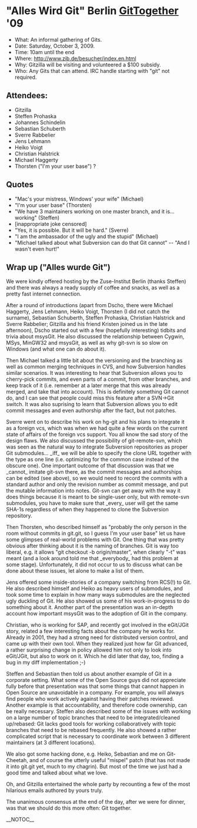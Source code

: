 = "Alles Wird Git" Berlin [[GitTogether]] '09 =
* What: An informal gathering of Gits.
* Date: Saturday, October 3, 2009.
* Time: 10am until the end
* Where: http://www.zib.de/besucher/index.en.html
* Why: Gitzilla will be visiting and volunteered a $100 subsidy.
* Who: Any Gits that can attend. IRC handle starting with "git" not required.

== Attendees: ==

* Gitzilla
* Steffen Prohaska
* Johannes Schindelin
* Sebastian Schuberth
* Sverre Rabbelier
* Jens Lehmann
* Heiko Voigt
* Christian Halstrick
* Michael Haggerty
* Thorsten ("I'm your user base") ?

== Quotes ==

* "Mac's your mistress, Windows' your wife" (Michael)
* "I'm your user base" (Thorsten)
* "We have 3 maintainers working on one master branch, and it is... working" (Steffen)
* [inappropriate joke censored]
* "Yes, it is possible. But it will be hard." (Sverre)
* "I am the ambassador of the ugly and the stupid" (Michael)
* "Michael talked about what Subversion can do that Git cannot" -- "And I wasn't even hurt!"

== Wrap up ("Alles wurde Git") ==

We were kindly offered hosting by the Zuse-Institut Berlin (thanks 
Steffen) and there was always a ready supply of coffee and snacks, as well 
as a pretty fast internet connection.

After a round of introductions (apart from Dscho, there were 
Michael Haggerty, Jens Lehmann, Heiko Voigt, Thorsten (I did not catch the 
surname), Sebastian Schuberth, Steffen Prohaska, Christian Halstrick and 
Sverre Rabbelier; Gitzilla and his friend Kristen joined us in the late 
afternoon), Dscho started out with a few (hopefully interesting) tidbits and 
trivia about msysGit.  He also discussed the relationship between Cygwin, 
MSys, MinGW32 and msysGit, as well as why git-svn is so slow on Windows 
(and what one can do about it).

Then Michael talked a little bit about the versioning and the branching as 
well as common merging techniques in CVS, and how Subversion handles 
similar scenarios.  It was interesting to hear that Subversion allows you to 
cherry-pick commits, and even parts of a commit, from other branches, and 
keep track of it (i.e. remember at a later merge that this was already 
merged, and take that into account).  This is definitely something Git 
cannot do, and I can see that people could miss this feature after a 
SVN->Git switch.  It was also suprising to learn that Subversion allows you 
to edit commit messages and even authorship after the fact, but not 
patches.

Sverre went on to describe his work on hg-git and his plans to integrate 
it as a foreign vcs, which was when we had quite a few words on the 
current state of affairs of the foreign vcs support.  You all know the sad 
story of the design flaws.  We also discussed the possibility of git-remote-svn, which was seen 
as the natural way to integrate Subversion repositories as proper Git 
submodules... _iff_ we will be able to specify the clone URL together with 
the type as one line (i.e. optimizing for the common case instead of the 
obscure one).  One important outcome of that discussion was that we 
_cannot_ imitate git-svn there, as the commit messages and authorships can 
be edited (see above), so we would need to record the commits with a 
standard author and only the revision number as commit message, and put 
the mutable information into notes.  Git-svn can get away with the way it 
does things because it is meant to be single-user only, but with 
remote-svn submodules, you have to make sure that _every_ user will get 
the same SHA-1s regardless of when they happened to clone the Subversion 
repository.

Then Thorsten, who described himself as "probably the only person in the 
room without commits in git.git, so I guess I'm your user base" let us 
have some glimpses of real-world problems with Git.  One thing that was 
pretty obvious after thinking about it is the naming of branches.  Git is 
way too liberal, e.g. it allows "git checkout -b origin/master", when 
clearly "-t" was meant (and a look around told me that _everybody_ had 
this problem at some stage).  Unfortunately, it did not occur to us to 
discuss what can be done about these issues, let alone to make a list of 
them.

Jens offered some inside-stories of a company switching from RCS(!) to 
Git.  He also described himself and Heiko as heavy users of submodules, 
and took some time to explain in how many ways submodules are the 
neglected ugly duckling of Git.  He also showed us some of his 
work-in-progress to do something about it.  Another part of the 
presentation was an in-depth account how important msysGit was to the 
adoption of Git in the company.

Christian, who is working for SAP, and recently got involved in the 
eGit/JGit story, related a few interesting facts about the company he 
works for.  Already in 2001, they had a strong need for distributed 
version control, and came up with their own tool.  When they realized just 
how far Git advanced, a rather surprising change in policy allowed him not 
only to look into eGit/JGit, but also to work on it.  Which he did later 
that day, too, finding a bug in my diff implementation ;-)

Steffen and Sebastian then told us about another example of Git in a 
corporate setting.  What some of the Open Source guys did not appreciate 
fully before that presentation was that some things that cannot happen in 
Open Source are unavoidable in a company.  For example, you will always 
find people who work actively against having their patches reviewed.  
Another example is that accountability, and therefore code ownership, can 
be really necessary.  Steffen also described some of the issues with 
working on a large number of topic branches that need to be 
integrated/cleaned up/rebased:  Git lacks good tools for working 
collaboratively with topic branches that need to be rebased frequently.  
He also showed a rather complicated script that is necessary to coordinate 
work between 3 different maintainers (at 3 different locations).

We also got some hacking done, e.g. Heiko, Sebastian and me on 
Git-Cheetah, and of course the utterly useful "mispel" patch (that has not 
made it into git.git yet, much to my chagrin).  But most of the time we 
just had a good time and talked about what we love.

Oh, and Gitzilla entertained the whole party by recounting a few of the 
most hilarious emails authored by yours truly.

The unanimous consensus at the end of the day, after we were for dinner, 
was that we should do this more often: Git together.

__NOTOC__